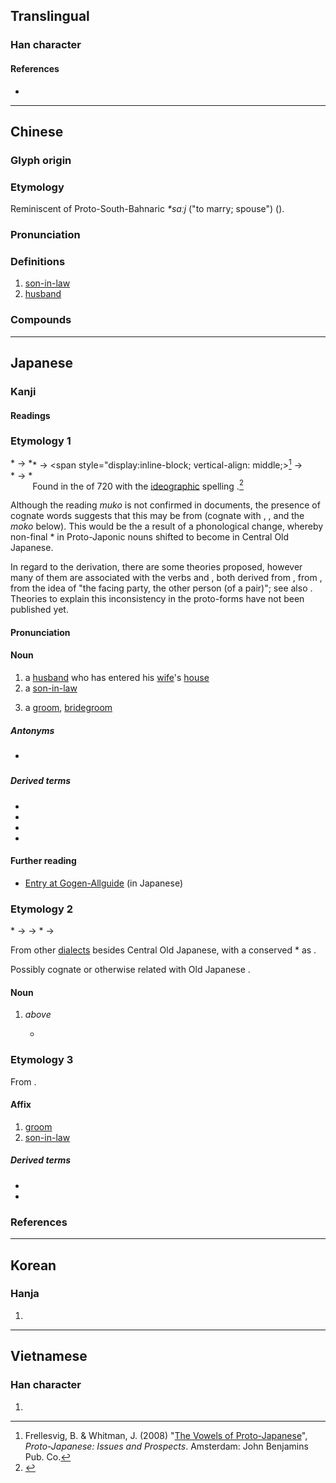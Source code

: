 {{also|聟}}
{{character info}}
==Translingual==

===Han character===
{{Han char|rn=38|rad=女|as=09|sn=12|four=47427|canj=VNOB|ids=⿰女胥}}

====References====
* {{Han ref|kx=0266.090|dkj=06470|dj=0533.160|hdz=21069.140|uh=5A7F|ud=23167|bh=B442|bd=46146}}

----

==Chinese==
{{zh-forms|alt=壻}}

===Glyph origin===
{{Han etym}}

===Etymology===
Reminiscent of Proto-South-Bahnaric ''*saːj'' ("to marry; spouse") ({{zh-ref|Schuessler, 2007}}).

===Pronunciation===
{{zh-pron
|m=xù
|m-s=xi2
|c=sai3
|c-t=lhai4
|g=xy4
|h=pfs=se;gd=sê4
|j=xy3
|mb=sĭ
|md=sái/sá̤
|md_note=sái - vernacular; sá̤ - literary
|mn=sài/ml:sè
|mn_note=sài - vernacular; sè - literary
|mn-t=sai3
|w=2xi,2xy
|x=si6
|mc=y
|oc=y
|cat=n
}}

===Definitions===
{{zh-hanzi}}

# [[son-in-law]]
# [[husband]]

===Compounds===
{{zh-der|乘龍佳婿|乘龍快婿|令婿|佳婿|八子七婿|卜婿|友婿|夫婿|女婿|妹婿|姑婿|姪女婿|婭婿|媦婿|子婿|孫女婿|小婿|得婿如龍|快婿|招女婿|招門納婿|東床嬌婿|東床快婿|毛腳女婿|納婿|翁婿|貴婿|賢婿|贅婿|迎婿日|金龜婿|上門女婿}}

{{zh-cat|Male family members}}

----

==Japanese==

===Kanji===
{{ja-kanji|grade=c|rs=女09}}

====Readings====
{{ja-readings
|goon=さい
|kanon=せい
|kun=むこ-
}}

===Etymology 1===
{{ja-kanjitab|むこ|yomi=k|alt=壻,聟}}
&#42;{{IPAfont|/moko/}} → <span style="display:inline-block; vertical-align: middle;><span style="float:left;">*{{IPAfont|⟨muko<sub>1</sub>⟩}} → *{{IPAchar|/mukʷo/}}</span><span style="float:left;clear:both;">*{{IPAfont|⟨mo<sub>(1)</sub>ko<sub>1</sub>⟩}} → *{{IPAchar|/mʷokʷo/}}</span></span><ref>Frellesvig, B. & Whitman, J. (2008) "[http://conf.ling.cornell.edu/whitman/VowelsofProto-Japanese.Martfest.pdf The Vowels of Proto-Japanese]", ''Proto-Japanese: Issues and Prospects''. Amsterdam: John Benjamins Pub. Co.</ref> → {{IPAchar|/muko/}}

Found in the ''{{w|Nihon Shoki}}'' of 720 {{CE}} with the [[ideographic]] spelling {{m|ja|聟}}.<ref name="KDJ">{{R:Kokugo Dai Jiten}}</ref>

Although the reading ''muko'' is not confirmed in {{ncog|ojp|-}} documents, the presence of cognate words suggests that this may be from {{inh|ja|jpx-pro|*moko}} (cognate with {{cog|ryu|むーく|tr=mūku}}, {{cog|xug|むふ|tr=muhu}}, {{cog|mvi|むく|tr=muku}} and the ''moko'' below). This would be the a result of a phonological change, whereby non-final *{{IPAchar|/o/}} in Proto-Japonic nouns shifted to become {{IPAfont|/u/}} in Central Old Japanese.

In regard to the derivation, there are some theories proposed, however many of them are associated with the verbs {{m|ja|向かう|tr=mukau||to [[go]] [[towards]]}} and {{m|ja|迎える|tr=mukaeru||to [[receive]]}}, both derived from {{m|ja|向く|tr=muku||to [[turn]] [[toward]]}}, from {{cog|jpx-pro|*muk-}}, from the idea of "the facing party, the other person (of a pair)"; see also {{m|ja|向こう|tr=mukō||the other side, the facing side}}. Theories to explain this inconsistency in the proto-forms have not been published yet.

====Pronunciation====
{{ja-pron|むこ|acc=1|acc_ref=DJR}}

====Noun====
{{ja-noun|むこ}}

# a [[husband]] who has entered his [[wife]]'s [[house]]
# a [[son-in-law]]
#: {{syn|ja|女婿|tr1=josei|娘婿|tr2=musumemuko}}
# a [[groom]], [[bridegroom]] {{gl|[[man]] who is about to get [[marry|married]]}}
#: {{syn|ja|新郎|tr1=shinrō|花婿|tr2=hanamuko}}

=====Antonyms=====
* {{s|all senses}} {{ja-r|嫁|よめ}}

=====Derived terms=====
{{der-top3}}
* {{ja-r|婿 養%子|むこ よう%し}}
* {{ja-r|入り婿|いりむこ}}
* {{ja-r|花%婿|はな%むこ}}
* {{ja-r|娘%婿|むすめ%むこ}}
{{der-bottom}}

====Further reading====
* [http://gogen-allguide.com/mu/muko.html Entry at Gogen-Allguide] (in Japanese)

===Etymology 2===
{{ja-kanjitab|もこ|yomi=irr|alt=聟}}
&#42;{{IPAfont|/moko/}} → {{IPAfont|⟨mo<sub>(1)</sub>ko<sub>1</sub>⟩}} → *{{IPAchar|/mʷokʷo/}} → {{IPAchar|/moko/}}

From other {{inh|ja|ojp|-}} [[dialect]]s besides Central Old Japanese, with a conserved *{{IPAchar|/o/}} as {{IPAfont|⟨o<sub>1</sub>⟩}}.

Possibly cognate or otherwise related with Old Japanese {{m|ja|もこ|tr=mo<sub>1</sub>ko<sub>1</sub>||[[companion]], [[fellow]]}}.

====Noun====
{{ja-noun|もこ}}

# {{lb|ja|dialectal|Tōhoku|Northern Kantō|Niigata|Nagano|Chūgoku|etc.}} {{nonstandard form of|ja||むこ|tr=muko|nodot=1}} ''above''
#* {{RQ:Shinsen Jikyō}}
#*: {{usex|ja|聟 '''毛古'''、又{{m|ja|敵|加太支}}|Groom: '''''moko''''', also ''kataki'' (“[[enemy]]”)}}

===Etymology 3===
{{ja-kanjitab|yomi=kanon|せい|alt=壻}}

From {{der|ja|ltc|sort=せい|-}} {{ltc-l|婿}}.

====Affix====
{{ja-pos|affix|せい}}

# [[groom]]
# [[son-in-law]]

=====Derived terms=====
* {{ja-r|女%婿|じょ%せい}}
* {{ja-r|令%婿|れい%せい}}

===References===
<references/>

----

==Korean==

===Hanja===
{{ko-hanja|hangeul=서|rv=seo|mr=sŏ}}

# {{rfdef|ko|sort=女09}}

----

==Vietnamese==

===Han character===
{{vi-readings|reading=tế|rs=女09}}

# {{rfdef|vi|sort=女09}}